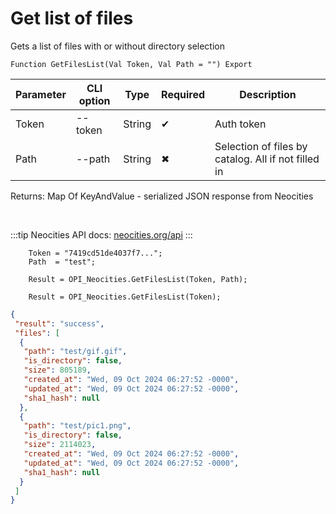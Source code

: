 ﻿---
sidebar_position: 4
---


# Get list of files
 Gets a list of files with or without directory selection



`Function GetFilesList(Val Token, Val Path = "") Export`

  | Parameter | CLI option | Type | Required | Description |
  |-|-|-|-|-|
  | Token | --token | String | &#x2714; | Auth token |
  | Path | --path | String | &#x2716; | Selection of files by catalog. All if not filled in |

  
  Returns:  Map Of KeyAndValue - serialized JSON response from Neocities

<br/>

:::tip
Neocities API docs: [neocities.org/api](https://neocities.org/api)
:::
<br/>


```bsl title="Code example"
    Token = "7419cd51de4037f7...";
    Path  = "test";

    Result = OPI_Neocities.GetFilesList(Token, Path);

    Result = OPI_Neocities.GetFilesList(Token);
```
 



```json title="Result"
{
 "result": "success",
 "files": [
  {
   "path": "test/gif.gif",
   "is_directory": false,
   "size": 805189,
   "created_at": "Wed, 09 Oct 2024 06:27:52 -0000",
   "updated_at": "Wed, 09 Oct 2024 06:27:52 -0000",
   "sha1_hash": null
  },
  {
   "path": "test/pic1.png",
   "is_directory": false,
   "size": 2114023,
   "created_at": "Wed, 09 Oct 2024 06:27:52 -0000",
   "updated_at": "Wed, 09 Oct 2024 06:27:52 -0000",
   "sha1_hash": null
  }
 ]
}
```

